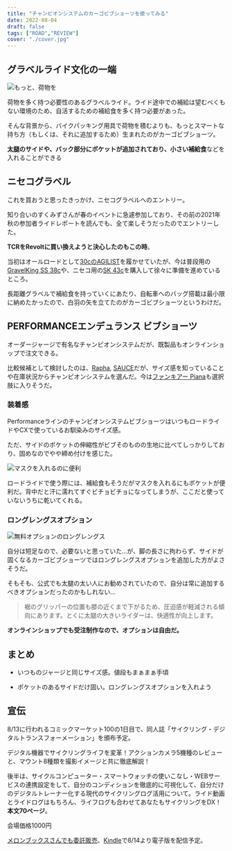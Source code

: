 ```yaml
---
title: "チャンピオンシステムのカーゴビブショーツを使ってみる"
date: 2022-08-04
draft: false
tags: ["ROAD","REVIEW"]
cover: "./cover.jpg"
---
```


## グラベルライド文化の一端

![もっと、荷物を](./cover.jpg)

荷物を多く持つ必要性のあるグラベルライド。ライド途中での補給は望むべくもない環境のため、自活するための補給食を多く持つ必要があった。

そんな背景から、バイクパッキング用具で荷物を積むよりも、もっとスマートな持ち方（もしくは、それに追加するため）生まれたのがカーゴビブショーツ。

**太腿のサイドや、バック部分にポケットが追加されており、小さい補給食**などを入れることができる

## ニセコグラベル

これを買おうと思ったきっかけ、ニセコグラベルへのエントリー。

<LinkBox url="https://skmzlog.com/220515-niseko-gravel/" />

知り合いのすくみずさんが春のイベントに急遽参加しており、その前の2021年秋の参加者ライドレポートを読んでも、全て楽しそうだったのでエントリーした。

**TCRをRevoltに買い換えようと決心したのもこの時**。

<LinkBox url="https://blog.gensobunya.net/post/2022/04/revolot_adv22_review/" />

当初はオールロードとして[30cのAGILIST](https://amzn.to/3PZKpyk)を履かせていたが、今は普段用の[GravelKing SS 38c](https://amzn.to/3oRbzvd)や、ニセコ用の[SK 43c](https://amzn.to/3QlIrb5)を購入して徐々に準備を進めているところ。

長距離グラベルで補給食を持っていくにあたり、自転車へのバッグ搭載は最小限に納めたかったので、白羽の矢を立てたのがカーゴビブショーツというわけだ。

## PERFORMANCEエンデュランス ビブショーツ

オーダージャージで有名なチャンピオンシステムだが、既製品もオンラインショップで注文できる。

<LinkBox url="https://champsys.shop/collections/mens-shorts-bibshorts/products/performance-endurance-bibshorts-unison-mens" />

比較候補として検討したのは、[Rapha](https://www.rapha.cc/jp/ja/shop/%E3%83%A1%E3%83%B3%E3%82%BA-%E3%82%B3%E3%82%A2-%E3%82%AB%E3%83%BC%E3%82%B4-%E3%83%93%E3%83%96%E3%82%B7%E3%83%A7%E3%83%BC%E3%83%84/product/CCB02XXDNW), [SAUCE](https://movement-cycle.com/collections/apparel/products/cargo-bib-shorts-bk-wh)だが、サイズ感を知っていることや在庫状況からチャンピオンシステムを選んだ。今は[ファンキアー Piana](https://store.shopping.yahoo.co.jp/worldcycle-wh/FKR-Q-PIANA-BK.html)も選択肢に入りそうだ。

### 装着感

PerformanceラインのチャンピオンシステムビブショーツはいつもロードライドやCXで使っているお馴染みのサイズ感。

ただ、サイドのポケットの伸縮性がビブそのものの生地に比べてしっかりしており、固めなのでやや締め付けを感じた。

![マスクを入れるのに便利](./mask.jpg)

ロードライドで使う際には、補給食もそうだがマスクを入れるにもポケットが便利だ。背中だと汗に濡れてすぐビチョビチョになってしまうが、ここだと使っていないうちに乾いてくれる。

### ロングレングスオプション

![無料オプションのロングレングス](./long_length.png)

自分は短足なので、必要ないと思っていた…が、脚の長さに拘わらず、サイドが固くなるカーゴビブショーツではロングレングスオプションを追加した方がよさそうだ。

そもそも、公式でも太腿の太い人にお勧めされていたので、自分は常に追加するべきオプションだったのかもしれない…

> 裾のグリッパーの位置も膝の近くまで下がるため、圧迫感が軽減される傾向にあります。とくに太腿の大きいライダーは、快適性が向上します。

**オンラインショップでも受注制作なので、オプションは自由だ。**

## まとめ

<PositiveBox>

- いつものジャージと同じサイズ感。値段もまぁまぁ手頃

</PositiveBox>

<NegativeBox>

- ポケットのあるサイドだけ固い。ロングレングスオプションを入れよう

</NegativeBox>

## 宣伝

8/13に行われるコミックマーケット100の1日目で、同人誌「サイクリング・デジタルトランスフォーメーション」を頒布予定。

<LinkBox url="https://www.gensobunya.net/c100/" />

デジタル機器でサイクリングライフを変革！アクションカメラ5機種のレビューと、マウント8種類を撮影イメージと共に徹底解説！

後半は、サイクルコンピューター・スマートウォッチの使いこなし・WEBサービスの連携設定をして、自分のコンディションを徹底的に可視化して、自分だけのデジタルトレーナー化する現代のサイクリングログ活用について。ライド動画とライドログはもちろん、ライフログも合わせてあなたもサイクリングをDX！\
**本文70ページ**。

会場価格1000円

[メロンブックスさんでも委託販売](https://www.melonbooks.co.jp/detail/detail.php?product_id=1579831)、[Kindle](https://amzn.to/3Q9oepq)で8/14より電子版を配信予定。

<LinkBox url="https://www.melonbooks.co.jp/detail/detail.php?product_id=1579831" />

<LinkBox url="https://www.amazon.co.jp/dp/B0B8VVTTSJ" isAmazonLink />
